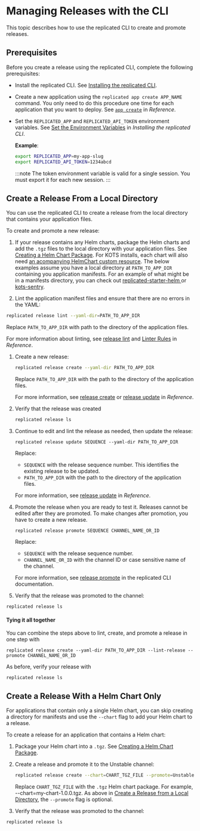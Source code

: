 
# Managing Releases with the CLI

This topic describes how to use the replicated CLI to create and promote releases.

## Prerequisites

Before you create a release using the replicated CLI, complete the following prerequisites:

* Install the replicated CLI. See [Installing the replicated CLI](/reference/replicated-cli-installing).
  
* Create a new application using the `replicated app create APP_NAME` command. You only need to do this procedure one time for each application that you want to deploy. See [`app create`](/reference/replicated-cli-app-create) in _Reference_.

* Set the `REPLICATED_APP` and `REPLICATED_API_TOKEN` environment variables. See [Set the Environment Variables](/reference/replicated-cli-installing#set-environment-variables) in _Installing the replicated CLI_.

  **Example**:

  ```bash
  export REPLICATED_APP=my-app-slug
  export REPLICATED_API_TOKEN=1234abcd
  ```

  :::note
  The token environment variable is valid for a single session. You must export it for each new session.
  :::

## Create a Release From a Local Directory

You can use the replicated CLI to create a release from the local directory that contains your application files.

To create and promote a new release:

1. If your release contains any Helm charts, package the Helm charts and add the `.tgz` files to the local directory with your application files. See [Creating a Helm Chart Package](helm-release-creating-package). For KOTS installs, each chart will also need [an acompanying HelmChart custom resource](helm-release#about-the-helmchart-custom-resource). The below examples assume you have a local directory at `PATH_TO_APP_DIR` containing you application manifests. For an example of what might be in a manifests directory, you can check out [replicated-starter-helm ](https://github.com/replicatedhq/replicated-starter-helm/tree/main/manifests) or [kots-sentry](https://github.com/replicatedhq/kots-sentry/tree/main/manifests).

1. Lint the application manifest files and ensure that there are no errors in the YAML:

  ```bash
  replicated release lint --yaml-dir=PATH_TO_APP_DIR
  ```

  Replace `PATH_TO_APP_DIR` with path to the directory of the application files.

  For more information about linting, see [release lint](/reference/replicated-cli-release-lint) and [Linter Rules](/reference/linter) in _Reference_. 

1. Create a new release:

    ```bash
    replicated release create --yaml-dir PATH_TO_APP_DIR
    ```
    Replace `PATH_TO_APP_DIR` with the path to the directory of the application files.

   For more information, see [release create](/reference/replicated-cli-release-create) or [release update](/reference/replicated-cli-release-update) in _Reference_. 

1. Verify that the release was created

    ```bash
    replicated release ls
    ```

1. Continue to edit and lint the release as needed, then update the release:

    ```
    replicated release update SEQUENCE --yaml-dir PATH_TO_APP_DIR
    ```
    Replace:
      
    -  `SEQUENCE` with the release sequence number. This identifies the existing release to be updated.
    -  `PATH_TO_APP_DIR` with the path to the directory of the application files.

    For more information, see [release update](/reference/replicated-cli-release-update) in _Reference_.

1. Promote the release when you are ready to test it. Releases cannot be edited after they are promoted. To make changes after promotion, you have to create a new release.

    ```
    replicated release promote SEQUENCE CHANNEL_NAME_OR_ID
    ```

    Replace:
      
    -  `SEQUENCE` with the release sequence number.
    -  `CHANNEL_NAME_OR_ID` with the channel ID or case sensitive name of the channel.

    For more information, see [release promote](/reference/replicated-cli-release-promote) in the replicated CLI documentation.

1. Verify that the release was promoted to the channel:

  ```
  replicated release ls
  ```

#### Tying it all together

You can combine the steps above to lint, create, and promote a release in one step with

  ```
  replicated release create --yaml-dir PATH_TO_APP_DIR --lint-release --promote CHANNEL_NAME_OR_ID
  ```

As before, verify your release with 

  ```
  replicated release ls
  ```

## Create a Release With a Helm Chart Only

For applications that contain only a single Helm chart, you can skip creating a directory for manifests and use the `--chart` flag to add your Helm chart to a release.

To create a release for an application that contains a Helm chart:

1. Package your Helm chart into a `.tgz`. See [Creating a Helm Chart Package](helm-release-creating-package).

1. Create a release and promote it to the Unstable channel:
   
   ```bash
   replicated release create --chart=CHART_TGZ_FILE --promote=Unstable
   ```

   Replace `CHART_TGZ_FILE` with the `.tgz` Helm chart package. For example, --chart=my-chart-1.0.0.tgz. As above in [Create a Release from a Local Directory](#create-a-release-from-a-local-directory), the `--promote` flag is optional.

1. Verify that the release was promoted to the channel:

  ```
  replicated release ls
  ```   
